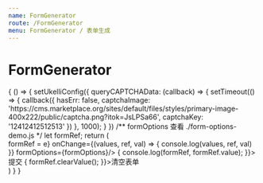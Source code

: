 ```yaml
---
name: FormGenerator
route: /FormGenerator
menu: FormGenerator / 表单生成
---
```




# FormGenerator

<Props of={FormGenerator} />

<Playground>
  {
    () => {
      setUkelliConfig({
        queryCAPTCHAData: (callback) => {
          setTimeout(() => {
            callback({
              hasErr: false,
              captchaImage: 'https://cms.marketplace.org/sites/default/files/styles/primary-image-400x222/public/captcha.png?itok=JsLPSa66',
              captchaKey: '12412412512513'
            })
          }, 1000);
        }
      })
      /** formOptions 查看 ./form-options-demo.js */
      let formRef;
      return (
        <div>
          <FormGenerator
            ref={e => formRef = e}
            onChange={(values, ref, val) => {
              console.log(values, ref, val)
            }}
            formOptions={formOptions}/>
          <span className="btn theme flat mr10" onClick={e => {
              console.log(formRef, formRef.value);
          }}>提交</span>
          <span className="btn red flat" onClick={e => {
              formRef.clearValue();
          }}>清空表单</span>
        </div>
      )
    }
  }
</Playground>

<FormOptionsDesc />
